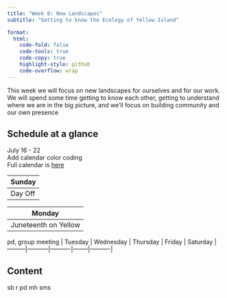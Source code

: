 ```yaml
---
title: "Week 8: New Landscapes"
subtitle: "Getting to know the Ecology of Yellow Island"

format:
  html:
    code-fold: false
    code-tools: true
    code-copy: true
    highlight-style: github
    code-overflow: wrap
---
```


This week we will focus on new landscapes for ourselves and for our work. We will spend some time getting to know each other, getting to understand where we are in the big picture, and we'll focus on building community and our own presence

## Schedule at a glance

July 16 - 22  
Add calendar color coding   
Full calendar is [here](https://calendar.google.com/calendar/u/0?cid=Y2xhc3Nyb29tMTA0NzQ5OTc5MDE2MTE0NTI2MDYzQGdyb3VwLmNhbGVuZGFyLmdvb2dsZS5jb20)

| Sunday  |
|---------|
| Day Off |

| Monday               |
|----------------------|
| Juneteenth on Yellow |

pd, group meeting \| Tuesday \| Wednesday \| Thursday \| Friday \| Saturday \| ---------\|-----------\|----------\|--------\|----------\|

## Content

sb r pd mh sms
